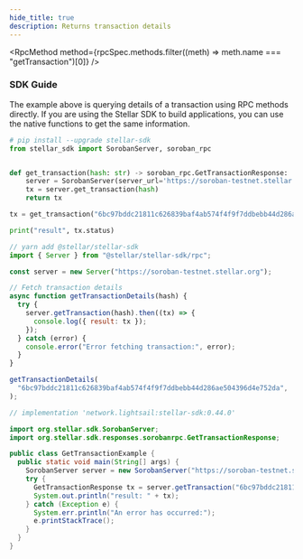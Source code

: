 ```yaml
---
hide_title: true
description: Returns transaction details
---
```



<RpcMethod
  method={rpcSpec.methods.filter((meth) => meth.name === "getTransaction")[0]}
/>

### SDK Guide

The example above is querying details of a transaction using RPC methods directly. If you are using the Stellar SDK to build applications, you can use the native functions to get the same information.

<CodeExample>

```python
# pip install --upgrade stellar-sdk
from stellar_sdk import SorobanServer, soroban_rpc


def get_transaction(hash: str) -> soroban_rpc.GetTransactionResponse:
    server = SorobanServer(server_url='https://soroban-testnet.stellar.org', client=None)
    tx = server.get_transaction(hash)
    return tx

tx = get_transaction("6bc97bddc21811c626839baf4ab574f4f9f7ddbebb44d286ae504396d4e752da")

print("result", tx.status)
```

```js
// yarn add @stellar/stellar-sdk
import { Server } from "@stellar/stellar-sdk/rpc";

const server = new Server("https://soroban-testnet.stellar.org");

// Fetch transaction details
async function getTransactionDetails(hash) {
  try {
    server.getTransaction(hash).then((tx) => {
      console.log({ result: tx });
    });
  } catch (error) {
    console.error("Error fetching transaction:", error);
  }
}

getTransactionDetails(
  "6bc97bddc21811c626839baf4ab574f4f9f7ddbebb44d286ae504396d4e752da",
);
```

```java
// implementation 'network.lightsail:stellar-sdk:0.44.0'

import org.stellar.sdk.SorobanServer;
import org.stellar.sdk.responses.sorobanrpc.GetTransactionResponse;

public class GetTransactionExample {
  public static void main(String[] args) {
	SorobanServer server = new SorobanServer("https://soroban-testnet.stellar.org");
	try {
	  GetTransactionResponse tx = server.getTransaction("6bc97bddc21811c626839baf4ab574f4f9f7ddbebb44d286ae504396d4e752da");
	  System.out.println("result: " + tx);
	} catch (Exception e) {
	  System.err.println("An error has occurred:");
	  e.printStackTrace();
	}
  }
}
```

</CodeExample>
